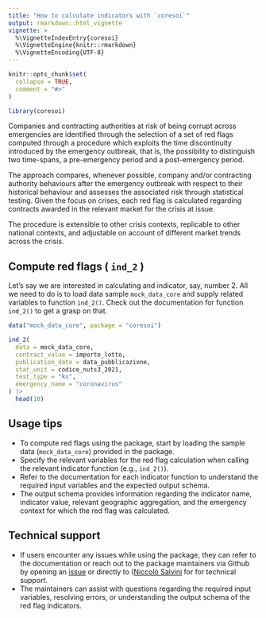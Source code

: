 ```yaml
---
title: "How to calculate indicators with `coresoi`"
output: rmarkdown::html_vignette
vignette: >
  %\VignetteIndexEntry{coresoi}
  %\VignetteEngine{knitr::rmarkdown}
  %\VignetteEncoding{UTF-8}
---
```


```r
knitr::opts_chunk$set(
  collapse = TRUE,
  comment = "#>"
)

library(coresoi)
```

Companies and contracting authorities at risk of being corrupt across emergencies are identified through the selection of a set of red flags computed through a procedure which exploits the time discontinuity introduced by the emergency outbreak, that is, the possibility to distinguish two time-spans, a pre-emergency period and a post-emergency period.  

The approach compares, whenever possible, company and/or contracting authority behaviours after the emergency outbreak with respect to their historical behaviour and assesses the associated risk through statistical testing. Given the focus on crises, each red flag is calculated regarding contracts awarded in the relevant market for the crisis at issue.

The procedure is extensible to other crisis contexts, replicable to other national contexts, and adjustable on account of different market trends across the crisis.


## Compute red flags ( `ind_2` )

Let's say we are interested in calculating and indicator, say, number 2.
All we need to do is to load data sample `mock_data_core` and supply related variables to function `ind_2()`. Check out the documentation for function `ind_2()` to get a grasp on that.


```r
data("mock_data_core", package = "coresoi")

ind_2(
  data = mock_data_core,
  contract_value = importo_lotto,
  publication_date = data_pubblicazione,
  stat_unit = codice_nuts3_2021,
  test_type = "ks",
  emergency_name = "coronavirus"
) |>
  head(10)
```


## Usage tips

- To compute red flags using the package, start by loading the sample data (`mock_data_core`) provided in the package.
- Specify the relevant variables for the red flag calculation when calling the relevant indicator function (e.g., `ind_2()`).
- Refer to the documentation for each indicator function to understand the required input variables and the expected output schema.
- The output schema provides information regarding the indicator name, indicator value, relevant geographic aggregation, and the emergency context for which the red flag was calculated.


## Technical support

- If users encounter any issues while using the package, they can refer to the documentation or reach out to the package maintainers via Github by opening an [issue](https://github.com/CORE-forge/coresoi/issues/new/choose) or directly to ([Niccolò Salvini](mailto:niccolo.salvini27@gmail.com) for for technical support.
- The maintainers can assist with questions regarding the required input variables, resolving errors, or understanding the output schema of the red flag indicators.


